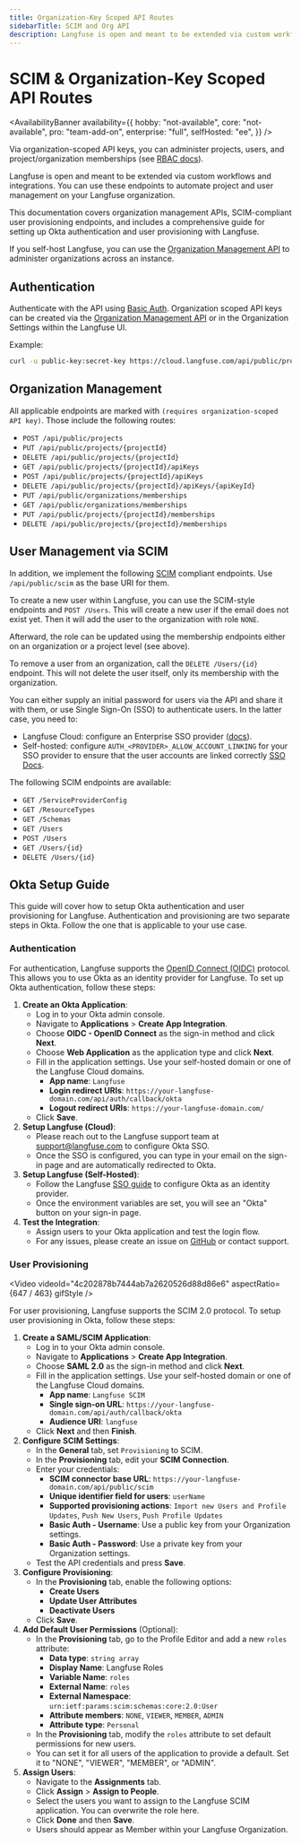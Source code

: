 ```yaml
---
title: Organization-Key Scoped API Routes
sidebarTitle: SCIM and Org API
description: Langfuse is open and meant to be extended via custom workflows and integrations. You can use these endpoints to automate project and user management on your Langfuse organization.
---
```


# SCIM & Organization-Key Scoped API Routes

<AvailabilityBanner
  availability={{
    hobby: "not-available",
    core: "not-available",
    pro: "team-add-on",
    enterprise: "full",
    selfHosted: "ee",
  }}
/>

Via organization-scoped API keys, you can administer projects, users, and project/organization memberships (see [RBAC docs](/docs/administration/rbac)).

Langfuse is open and meant to be extended via custom workflows and integrations.
You can use these endpoints to automate project and user management on your Langfuse organization.

This documentation covers organization management APIs, SCIM-compliant user provisioning endpoints, and includes a comprehensive guide for setting up Okta authentication and user provisioning with Langfuse.

<Callout type="info">

If you self-host Langfuse, you can use the [Organization Management API](/self-hosting/administration/organization-management-api) to administer organizations across an instance.

</Callout>

## Authentication

Authenticate with the API using [Basic Auth](https://en.wikipedia.org/wiki/Basic_access_authentication).
Organization scoped API keys can be created via the [Organization Management API](/self-hosting/administration/organization-management-api) or in the Organization Settings within the Langfuse UI.

Example:

```bash
curl -u public-key:secret-key https://cloud.langfuse.com/api/public/projects/{projectId}/apiKeys
```

## Organization Management

All applicable endpoints are marked with `(requires organization-scoped API key)`.
Those include the following routes:

- `POST /api/public/projects`
- `PUT /api/public/projects/{projectId}`
- `DELETE /api/public/projects/{projectId}`
- `GET /api/public/projects/{projectId}/apiKeys`
- `POST /api/public/projects/{projectId}/apiKeys`
- `DELETE /api/public/projects/{projectId}/apiKeys/{apiKeyId}`
- `PUT /api/public/organizations/memberships`
- `GET /api/public/organizations/memberships`
- `PUT /api/public/projects/{projectId}/memberships`
- `DELETE /api/public/projects/{projectId}/memberships`

## User Management via SCIM

In addition, we implement the following [SCIM](https://datatracker.ietf.org/doc/html/rfc7642) compliant endpoints.
Use `/api/public/scim` as the base URI for them.

To create a new user within Langfuse, you can use the SCIM-style endpoints and `POST /Users`.
This will create a new user if the email does not exist yet.
Then it will add the user to the organization with role `NONE`.

Afterward, the role can be updated using the membership endpoints either on an organization or a project level (see above).

To remove a user from an organization, call the `DELETE /Users/{id}` endpoint.
This will not delete the user itself, only its membership with the organization.

You can either supply an initial password for users via the API and share it with them, or use Single Sign-On (SSO) to authenticate users.
In the latter case, you need to:

- Langfuse Cloud: configure an Enterprise SSO provider ([docs](/security/auth)).
- Self-hosted: configure `AUTH_<PROVIDER>_ALLOW_ACCOUNT_LINKING` for your SSO provider to ensure that the user accounts are linked correctly [SSO Docs](/self-hosting/security/authentication-and-sso#additional-configuration).

The following SCIM endpoints are available:

- `GET /ServiceProviderConfig`
- `GET /ResourceTypes`
- `GET /Schemas`
- `GET /Users`
- `POST /Users`
- `GET /Users/{id}`
- `DELETE /Users/{id}`

## Okta Setup Guide

This guide will cover how to setup Okta authentication and user provisioning for Langfuse.
Authentication and provisioning are two separate steps in Okta.
Follow the one that is applicable to your use case.

### Authentication

For authentication, Langfuse supports the [OpenID Connect (OIDC)](https://openid.net/connect/) protocol.
This allows you to use Okta as an identity provider for Langfuse.
To set up Okta authentication, follow these steps:

1. **Create an Okta Application**:
   - Log in to your Okta admin console.
   - Navigate to **Applications** > **Create App Integration**.
   - Choose **OIDC - OpenID Connect** as the sign-in method and click **Next**.
   - Choose **Web Application** as the application type and click **Next**.
   - Fill in the application settings. Use your self-hosted domain or one of the Langfuse Cloud domains.
     - **App name**: `Langfuse`
     - **Login redirect URIs**: `https://your-langfuse-domain.com/api/auth/callback/okta`
     - **Logout redirect URIs**: `https://your-langfuse-domain.com/`
   - Click **Save**.
2. **Setup Langfuse (Cloud)**:
   - Please reach out to the Langfuse support team at support@langfuse.com to configure Okta SSO.
   - Once the SSO is configured, you can type in your email on the sign-in page and are automatically redirected to Okta.
3. **Setup Langfuse (Self-Hosted)**:
   - Follow the Langfuse [SSO guide](/self-hosting/security/authentication-and-sso#okta) to configure Okta as an identity provider.
   - Once the environment variables are set, you will see an "Okta" button on your sign-in page.
4. **Test the Integration**:
   - Assign users to your Okta application and test the login flow.
   - For any issues, please create an issue on [GitHub](/issues) or contact support.

### User Provisioning

<Video
  videoId="4c202878b7444ab7a2620526d88d86e6"
  aspectRatio={647 / 463}
  gifStyle
/>

For user provisioning, Langfuse supports the SCIM 2.0 protocol.
To setup user provisioning in Okta, follow these steps:

1. **Create a SAML/SCIM Application**:
   - Log in to your Okta admin console.
   - Navigate to **Applications** > **Create App Integration**.
   - Choose **SAML 2.0** as the sign-in method and click **Next**.
   - Fill in the application settings. Use your self-hosted domain or one of the Langfuse Cloud domains.
     - **App name**: `Langfuse SCIM`
     - **Single sign-on URL**: `https://your-langfuse-domain.com/api/auth/callback/okta`
     - **Audience URI**: `langfuse`
   - Click **Next** and then **Finish**.
2. **Configure SCIM Settings**:
   - In the **General** tab, set `Provisioning` to SCIM.
   - In the **Provisioning** tab, edit your **SCIM Connection**.
   - Enter your credentials:
     - **SCIM connector base URL**: `https://your-langfuse-domain.com/api/public/scim`
     - **Unique identifier field for users**: `userName`
     - **Supported provisioning actions**: `Import new Users and Profile Updates`, `Push New Users`, `Push Profile Updates`
     - **Basic Auth - Username**: Use a public key from your Organization settings.
     - **Basic Auth - Password**: Use a private key from your Organization settings.
   - Test the API credentials and press **Save**.
3. **Configure Provisioning**:
   - In the **Provisioning** tab, enable the following options:
     - **Create Users**
     - **Update User Attributes**
     - **Deactivate Users**
   - Click **Save**.
4. **Add Default User Permissions** (Optional):
   - In the **Provisioning** tab, go to the Profile Editor and add a new `roles` attribute:
     - **Data type**: `string array`
     - **Display Name**: Langfuse Roles
     - **Variable Name**: `roles`
     - **External Name**: `roles`
     - **External Namespace**: `urn:ietf:params:scim:schemas:core:2.0:User`
     - **Attribute members**: `NONE`, `VIEWER`, `MEMBER`, `ADMIN`
     - **Attribute type**: `Personal`
   - In the **Provisioning** tab, modify the `roles` attribute to set default permissions for new users.
   - You can set it for all users of the application to provide a default. Set it to "NONE", "VIEWER", "MEMBER", or "ADMIN".
5. **Assign Users**:
   - Navigate to the **Assignments** tab.
   - Click **Assign** > **Assign to People**.
   - Select the users you want to assign to the Langfuse SCIM application. You can overwrite the role here.
   - Click **Done** and then **Save**.
   - Users should appear as Member within your Langfuse Organization.
